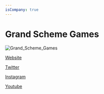 ```yaml
---
isCompany: true
---
```


# Grand Scheme Games

![Grand_Scheme_Games](./images/Grand_Scheme_Games_v1.gif)

<Website>

[Website](https://grandschemegames.com/)

[Twitter](https://twitter.com/TeamGrandScheme)

[Instagram](https://www.instagram.com/grandschemegames/)

[Youtube](https://www.youtube.com/channel/UCZbNfpIStP9D1_213SzeuOg/featured?view_as=subscriber)

</Website>
